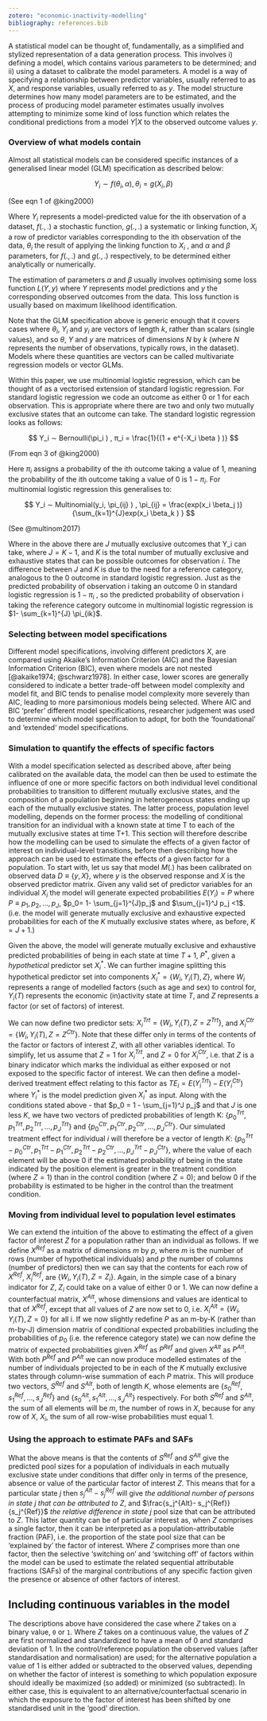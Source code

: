 ```yaml
---
zotero: "economic-inactivity-modelling"
bibliography: references.bib
---
```


A statistical model can be thought of, fundamentally, as a simplified and stylized representation of a data generation process. This involves i) defining a model, which contains various parameters to be determined; and ii) using a dataset to calibrate the model parameters. A model is a way of specifying a relationship between predictor variables, usually referred to as $X$, and response variables, usually referred to as $y$. The model structure determines how many model parameters are to be estimated, and the process of producing model parameter estimates usually involves attempting to minimize some kind of loss function which relates the conditional predictions from a model $Y|X$ to the observed outcome values $y$.

### Overview of what models contain

Almost all statistical models can be considered specific instances of a generalised linear model (GLM) specification as described below:

$$
Y_i∼f(θ_i,\alpha), θ_i=g(X_i,\beta)
$$

(See eqn 1 of @king2000)

Where $Y_i$ represents a model-predicted value for the ith observation of a dataset, $f(.,.)$ a stochastic function, $g(.,.)$ a systematic or linking function, $X_i$ a row of predictor variables corresponding to the ith observation of the data, $θ_i$ the result of applying the linking function to $X_i$ , and $\alpha$ and $\beta$ parameters, for $f(.,.)$ and $g(.,.)$ respectively, to be determined either analytically or numerically.

The estimation of parameters $\alpha$ and $\beta$ usually involves optimising some loss function $L(Y, y)$ where $Y$ represents model predictions and $y$ the corresponding observed outcomes from the data. This loss function is usually based on maximum likelihood identification.

Note that the GLM specification above is generic enough that it covers cases where $\theta_i$, $Y_i$ and $y_i$ are vectors of length $k$, rather than scalars (single values), and so $\theta$, $Y$ and $y$ are matrices of dimensions $N$ by $k$ (where $N$ represents the number of observations, typically rows, in the dataset). Models where these quantities are vectors can be called multivariate regression models or vector GLMs.

Within this paper, we use multinomial logistic regression, which can be thought of as a vectorised extension of standard logistic regression. For standard logistic regression we code an outcome as either 0 or 1 for each observation. This is appropriate where there are two and only two mutually exclusive states that an outcome can take. The standard logistic regression looks as follows:

$$
Y_i ∼ Bernoulli(\pi_i ) , π_i = \frac{1}{(1 + e^{-X_i \beta } )}
$$

(From eqn 3 of @king2000)

Here $\pi_i$ assigns a probability of the ith outcome taking a value of 1, meaning the probability of the ith outcome taking a value of 0 is $1 - \pi_i$. For multinomial logistic regression this generalises to:

$$
Y_i ∼ Multinomial(y_i, \pi_{ij} ) , \pi_{ij} = \frac{exp⁡(x_i \beta_j )}{\sum_{k=1}^{J}exp⁡(x_i \beta_k ) }
$$

(See @multinom2017)

Where in the above there are $J$ mutually exclusive outcomes that Y_i can take, where $J = K-1$, and $K$ is the total number of mutually exclusive and exhaustive states that can be possible outcomes for observation $i$. The difference between $J$ and $K$ is due to the need for a reference category, analogous to the 0 outcome in standard logistic regression. Just as the predicted probability of observation i taking an outcome 0 in standard logistic regression is $1- \pi_i$ , so the predicted probability of observation i taking the reference category outcome in multinomial logistic regression is $1- \sum_{k=1}^{J} \pi_{ik}$.

### Selecting between model specifications

Different model specifications, involving different predictors $X$, are compared using Akaike’s Information Criterion (AIC) and the Bayesian Information Criterion (BIC), even where models are not nested [@akaike1974; @schwarz1978]. In either case, lower scores are generally considered to indicate a better trade-off between model complexity and model fit, and BIC tends to penalise model complexity more severely than AIC, leading to more parsimonious models being selected. Where AIC and BIC ‘prefer’ different model specifications, researcher judgement was used to determine which model specification to adopt, for both the ‘foundational’ and ‘extended’ model specifications.

### Simulation to quantify the effects of specific factors

With a model specification selected as described above, after being calibrated on the available data, the model can then be used to estimate the influence of one or more specific factors on both individual level conditional probabilities to transition to different mutually exclusive states, and the composition of a population beginning in heterogeneous states ending up each of the mutually exclusive states. The latter process, population level modelling, depends on the former process: the modelling of conditional transition for an individual with a known state at time T to each of the mutually exclusive states at time T+1. This section will therefore describe how the modelling can be used to simulate the effects of a given factor of interest on individual-level transitions, before then describing how the approach can be used to estimate the effects of a given factor for a population. To start with, let us say that model $M(.)$ has been calibrated on observed data $D ≡ \{y,X\}$, where $y$ is the observed response and $X$ is the observed predictor matrix. Given any valid set of predictor variables for an individual $X_i$ the model will generate expected probabilities $E(Y_i )= P$ where $P ≡ {p_1,p_2,…,p_J }$, $p_0= 1- \sum_{j=1}^{J}p_j$ and $\sum_{j=1}^J p_j <1$. (i.e. the model will generate mutually exclusive and exhaustive expected probabilities for each of the $K$ mutually exclusive states where, as before, $K=J+1$.)

Given the above, the model will generate mutually exclusive and exhaustive predicted probabilities of being in each state at time $T+1$, $P^*$, given a *hypothetical* predictor set $X_i^*$. We can further imagine splitting this hypothetical predictor set into components $X_i^*= \{W_i,Y_i (T),Z\}$, where $W_i$ represents a range of modelled factors (such as age and sex) to control for, $Y_i (T)$ represents the economic (in)activity state at time $T$, and $Z$ represents a factor (or set of factors) of interest.

We can now define two predictor sets: $X_i^{Trt}= \{W_i,Y_i (T),Z= Z^{Trt} \}$, and $X_i^{Ctr}= \{W_i,Y_i (T),Z= Z^{Ctr} \}$. Note that these differ only in terms of the contents of the factor or factors of interest $Z$, with all other variables identical. To simplify, let us assume that $Z=1$ for $X_i^{Trt}$, and $Z=0$ for $X_i^{Ctr}$, i.e. that $Z$ is a binary indicator which marks the individual as either exposed or not exposed to the specific factor of interest. We can then define a model-derived treatment effect relating to this factor as ${TE}_i=E(Y_i^{Trt})-E(Y_i^{Ctr})$ where $Y_i^*$ is the model prediction given $X_i^*$ as input. Along with the conditions stated above - that $p_0 = 1 - \sum_{j=1}^J p_j$ and that $J$ is one less $K$, we have two vectors of predicted probabilities of length K: $\{p_0^{Trt},p_1^{Trt},p_2^{Trt} ,…,p_J^{Trt} \}$ and $\{p_0^{Ctr},p_1^{Ctr},p_2^{Ctr} ,…,p_J^{Ctr} \}$. Our simulated treatment effect for individual $i$ will therefore be a vector of length $K$: $\{p_0^{Trt}- p_0^{Ctr},p_1^{Trt}- p_1^{Ctr},p_2^{Trt}- p_2^{Ctr} ,…,p_J^{Trt}- p_J^{Ctr} \}$, where the value of each element will be above 0 if the estimated probability of being in the state indicated by the position element is greater in the treatment condition (where $Z=1$) than in the control condition (where $Z=0$); and below 0 if the probability is estimated to be higher in the control than the treatment condition.

### Moving from individual level to population level estimates

We can extend the intuition of the above to estimating the effect of a given factor of interest $Z$ for a population rather than an individual as follows. If we define $X^{Ref}$ as a matrix of dimensions $m$ by $p$, where $m$ is the number of rows (number of hypothetical individuals) and $p$ the number of columns (number of predictors) then we can say that the contents for each row of $X^{Ref}$, $X_i^{Ref}$, are $\{W_i,Y_i (T),Z=Z_i \}$. Again, in the simple case of a binary indicator for $Z$, $Z_i$ could take on a value of either 0 or 1. We can now define a counterfactual matrix, $X^{Alt}$, whose dimensions and values are identical to that of $X^{Ref}$, except that all values of $Z$ are now set to 0, i.e. $X_i^{Alt}= \{W_i,Y_i (T),Z=0\}$ for all i. If we now slightly redefine $P$ as an m-by-K (rather than m-by-J) dimension matrix of conditional expected probabilities including the probabilities of $p_0$ (i.e. the reference category state) we can now define the matrix of expected probabilities given $X^{Ref}$ as $P^{Ref}$ and given $X^{Alt}$ as $P^{Alt}$. With both $P^{Ref}$ and $P^{Alt}$ we can now produce modelled estimates of the number of individuals projected to be in each of the $K$ mutually exclusive states through column-wise summation of each $P$ matrix. This will produce two vectors, $S^{Ref}$ and $S^{Alt}$, both of length $K$, whose elements are $\{s_0^{Ref},s_1^{Ref},…,s_J^{Ref} \}$ and $\{s_0^{Alt},s_1^{Alt},…,s_J^{Alt} \}$ respectively. For both $S^{Ref}$ and $S^{Alt}$, the sum of all elements will be $m$, the number of rows in $X$, because for any row of $X$, $X_i$, the sum of all row-wise probabilities must equal 1.

### Using the approach to estimate PAFs and SAFs

What the above means is that the contents of $S^{Ref}$ and $S^{Alt}$ give the predicted pool sizes for a population of individuals in each mutually exclusive state under conditions that differ only in terms of the presence, absence or value of the particular factor of interest $Z$. This means that for a particular state $j$ then $s_j^{Alt} - s_j^{Ref}$ will give *the additional number of persons in state j that can be attributed to Z*, and $\frac{s_j^{Alt}- s_j^{Ref}}{s_j^{Ref}}$ *the relative difference in state* $j$ pool size that can be attributed to $Z$. This latter quantity can be of particular interest as, when $Z$ comprises a single factor, then it can be interpreted as a population-attributable fraction (PAF), i.e. the proportion of the state pool size that can be ‘explained by’ the factor of interest. Where $Z$ comprises more than one factor, then the selective ‘switching on’ and ‘switching off’ of factors within the model can be used to estimate the related sequential attributable fractions (SAFs) of the marginal contributions of any specific faction given the presence or absence of other factors of interest.

## Including continuous variables in the model

The descriptions above have considered the case where $Z$ takes on a binary value, `0` or `1`. Where $Z$ takes on a continuous value, the values of $Z$ are first normalized and standardized to have a mean of 0 and standard deviation of 1. In the control/reference population the observed values (after standardisation and normalisation) are used; for the alternative population a value of 1 is either added or subtracted to the observed values, depending on whether the factor of interest is something to which population exposure should ideally be maximized (so added) or minimized (so subtracted). In either case, this is equivalent to an alternative/counterfactual scenario in which the exposure to the factor of interest has been shifted by one standardised unit in the ‘good’ direction.